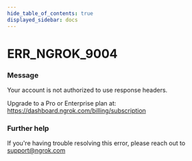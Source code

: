 ```yaml
---
hide_table_of_contents: true
displayed_sidebar: docs
---
```



# ERR_NGROK_9004

### Message

Your account is not authorized to use response headers.

Upgrade to a Pro or Enterprise plan at: https://dashboard.ngrok.com/billing/subscription

<ErrorDetails error="err_ngrok_9004" />

### Further help

If you're having trouble resolving this error, please reach out to [support@ngrok.com](mailto:support@ngrok.com?subject=Help%20with%20ERR_NGROK_9004)

